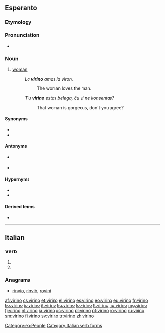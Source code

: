==Esperanto==

===Etymology===
{{suffix|viro|gloss1=man|ino|gloss2=female|lang=eo}}

===Pronunciation===
* {{IPA|/viˈrino/|lang=eo}}

===Noun===
{{eo-noun}}

# [[woman]]
#: ''La '''virino''' amas la viron.''
#:: The woman loves the man.
#: ''Tiu '''virino''' estas belega, ĉu vi ne konsentas?''
#:: That woman is gorgeous, don't you agree?

====Synonyms====
* {{l|eo|femino|gloss=woman}}
* {{l|eo|homino|gloss=female [[human being]]}}

====Antonyms====
* {{l|eo|homiĉo|gloss=[[male]] human being}} {{qualifier|neologism}}
* {{l|eo|viro|gloss=[[man]]}}

====Hypernyms====
* {{l|eo|homo|gloss=[[human being]]}}
* {{l|eo|persono|gloss=[[person]]}}

====Derived terms====
* {{l|eo|virina}}

[[Category:eo:People]]

----

==Italian==

===Verb===
{{head|it}}

# {{conjugation of|virare||3|p|pres|sub|lang=it}}
# {{conjugation of|virare||3|p|imp|lang=it}}

===Anagrams===
* [[rinvio#Italian|rinvio]], [[rinviò#Italian|rinviò]], [[rovini#Italian|rovini]]

[[Category:Italian verb forms]]

[[af:virino]]
[[cs:virino]]
[[et:virino]]
[[el:virino]]
[[es:virino]]
[[eo:virino]]
[[eu:virino]]
[[fr:virino]]
[[ko:virino]]
[[io:virino]]
[[it:virino]]
[[ku:virino]]
[[lo:virino]]
[[lt:virino]]
[[hu:virino]]
[[mg:virino]]
[[fj:virino]]
[[nl:virino]]
[[ja:virino]]
[[oc:virino]]
[[pl:virino]]
[[pt:virino]]
[[ro:virino]]
[[ru:virino]]
[[sm:virino]]
[[fi:virino]]
[[sv:virino]]
[[tr:virino]]
[[zh:virino]]